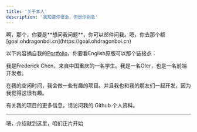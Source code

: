 ```yaml
---
title: '关于本人'
description: '我知道你很急，但是你别急'
---
```


<Info>
  啊，那个，你要是**想问我问题**，你可以邮件问我。嗯，你去那个额[goal.ohdragonboi.cn](https://goal.ohdragonboi.cn)
</Info>

以下内容摘自我的[Portfolio](https://frederication.work)，你要看English原版可以那个链接点：

我是Frederick Chen，来自中国重庆的一名学生。我是一名OIer，也是一名前端开发者。

在我的空闲时间，我会做一些有趣的项目。并且我也和我的朋友们一起开发，因为我觉得这很有趣。

有关我的项目的更多信息，请访问我的 Github 个人资料。

---

嗯，介绍就到这里，咱们正片开始